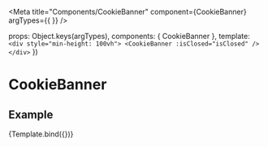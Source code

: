 
<Meta
  title="Components/CookieBanner"
  component={CookieBanner}
  argTypes={{
  }} 
/>

  props: Object.keys(argTypes),
  components: { CookieBanner },
  template: 
    `
    <div style="min-height: 100vh">
      <CookieBanner :isClosed="isClosed" />
    </div>
    `
})


# CookieBanner

## Example

<ArgsTable story="Example" />

<Canvas>
  <Story
    name="Example"
    args={{
      isClosed: true
    }}
  >
    {Template.bind({})}
  </Story>
</Canvas>


